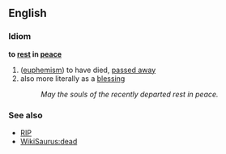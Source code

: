 ==English==
===Idiom===
'''to [[rest]] in [[peace]]'''
#([[euphemism]]) to have died, [[passed away]]
#also more literally as a [[blessing]]
#:''May the souls of the recently departed rest in peace.''

===See also===
*[[RIP]]
*[[WikiSaurus:dead]]
